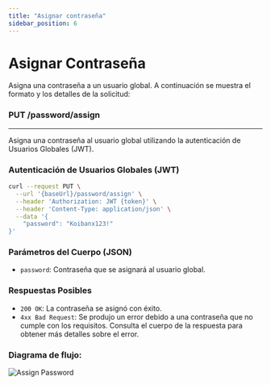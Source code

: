 ```yaml
---
title: "Asignar contraseña"
sidebar_position: 6
---
```


# Asignar Contraseña

Asigna una contraseña a un usuario global. A continuación se muestra el formato y los detalles de la solicitud:

### <span>PUT</span> /password/assign

---

Asigna una contraseña al usuario global utilizando la autenticación de Usuarios Globales (JWT).

### Autenticación de Usuarios Globales (JWT)

```bash
curl --request PUT \
  --url '{baseUrl}/password/assign' \
  --header 'Authorization: JWT {token}' \
  --header 'Content-Type: application/json' \
  --data '{
    "password": "Koibanx123!"
}'
```

### Parámetros del Cuerpo (JSON)

- `password`: Contraseña que se asignará al usuario global.

### Respuestas Posibles

- `200 OK`: La contraseña se asignó con éxito.
- `4xx Bad Request`: Se produjo un error debido a una contraseña que no cumple con los requisitos. Consulta el cuerpo de la respuesta para obtener más detalles sobre el error.

### Diagrama de flujo:

![Assign Password](/img/docs/global-user/assignPassword.png)
